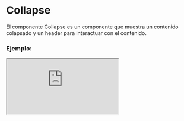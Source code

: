 
# Collapse

El componente Collapse es un componente que muestra un contenido colapsado y un header para interactuar con el contenido.

### Ejemplo:

<Iframe src="https://fenextjs-component-storybook.vercel.app/iframe.html?args=&id=collapse-simple--index&viewMode=story" />

### Importación

Para importar el componente Collapse, se puede hacer desde fenextjs o fenextjs-component

```tsx copy
import {
  Collapse,
  CollapseProps,
} from "fenextjs/cjs/component/Collapse/Simple";
```

o

```tsx copy
import {
  Collapse,
  CollapseProps,
} from "fenextjs-component/cjs/Collapse/Simple";
```

### Parámetros:

| Propiedad     |           Tipo            | Requerido | Default | Descripción                                                            |
| ------------- | :-----------------------: | :-------: | :-----: | :--------------------------------------------------------------------- |
| loader        |          boolean          |    no     |         | Indica si el Collapse está actualmente en estado de carga.             |
| disabled      |          boolean          |    no     |         | Indica si el Collapse está deshabilitado o no.                         |
| defaultActive |          boolean          |    no     |         | Indica si el Collapse está activo por defecto para mostrar.            |
| active        |          boolean          |    no     |         | Indica si el Collapse está activo para mostrar.                        |
| name          |          string           |    no     |         | El nombre para el Collapse.                                            |
| status        | "none" \| "error" \| "ok" |    no     |         | Estado del collapse. Puede ser "none", "error" u "ok".                 |
| type          |   "radio" \| "checkbox"   |    no     |         | Tipo de collapse. Puede ser "radio" o "checkbox".                      |
| show          |   "checked" \| "focus"    |    no     |         | Tipo de forma para mostrar el collapse. Puede ser "checked" o "focus". |
| header        |         ReactNode         |    sí     |         | Encabezado del Collapse.                                               |
| onChange      | (value: boolean) => void  |    no     |         | Función de cambio del Collapse.                                        |

### Storybook

Para ver el storybook del componente lo puede hacer con este [link](https://fenextjs-component-storybook.vercel.app/?path=/story/collapse-simple--index)

### Usos

- Uso básico del componente Collapse

```tsx copy
<Collapse
  loader={false}
  disabled={false}
  defaultActive={false}
  active={true}
  name="exampleCollapse"
  status="ok"
  type="checkbox"
  show="focus"
  header={<HeaderComponent />}
  onChange={(value) =>
    console.log(`Collapse cambiado a ${value ? "activo" : "inactivo"}`)
  }
>
  Contenido del Collapse
</Collapse>
```
